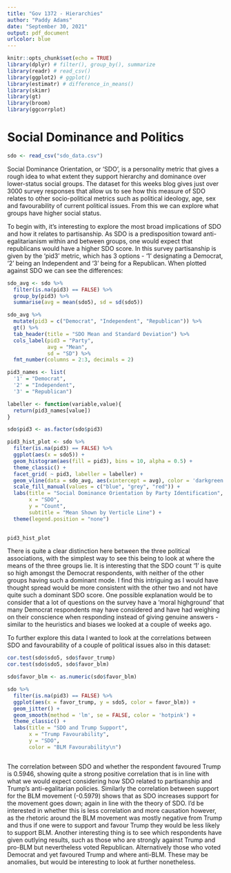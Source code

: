 ```yaml
---
title: "Gov 1372 - Hierarchies"
author: "Paddy Adams"
date: "September 30, 2021"
output: pdf_document
urlcolor: blue
---
```


```r
knitr::opts_chunk$set(echo = TRUE)
library(dplyr) # filter(), group_by(), summarize
library(readr) # read_csv()
library(ggplot2) # ggplot()
library(estimatr) # difference_in_means()
library(skimr)
library(gt)
library(broom)
library(ggcorrplot)

```

# Social Dominance and Politics

```r

sdo <- read_csv("sdo_data.csv")

```

Social Dominance Orientation, or 'SDO', is a personality metric that gives a rough idea to what extent they support hierarchy and dominance over lower-status social groups. The dataset for this weeks blog gives just over 3000 survey responses that allow us to see how this measure of SDO relates to other socio-political metrics such as political ideology, age, sex and favourability of current political issues. From this we can explore what groups have higher social status. 

To begin with, it's interesting to explore the most broad implications of SDO and how it relates to partisanship. As SDO is a predisposition toward anti-egalitarianism within and between groups, one would expect that republicans would have a higher SDO score. In this survey partisanship is given by the 'pid3' metric, which has 3 options - '1' designating a Democrat, '2' being an Independent and '3' being for a Republican. When plotted against SDO we can see the differences:


```r

sdo_avg <- sdo %>% 
  filter(is.na(pid3) == FALSE) %>% 
  group_by(pid3) %>% 
  summarise(avg = mean(sdo5), sd = sd(sdo5))

sdo_avg %>% 
  mutate(pid3 = c("Democrat", "Independent", "Republican")) %>% 
  gt() %>% 
  tab_header(title = "SDO Mean and Standard Deviation") %>% 
  cols_label(pid3 = "Party",
             avg = "Mean",
             sd = "SD") %>%
  fmt_number(columns = 2:3, decimals = 2)


```


```r

pid3_names <- list(
  '1' = "Democrat",
  '2' = "Independent",
  '3' = "Republican")

labeller <- function(variable,value){
  return(pid3_names[value])
}

sdo$pid3 <- as.factor(sdo$pid3)

pid3_hist_plot <- sdo %>% 
  filter(is.na(pid3) == FALSE) %>% 
  ggplot(aes(x = sdo5)) +
  geom_histogram(aes(fill = pid3), bins = 10, alpha = 0.5) +
  theme_classic() +
  facet_grid( ~ pid3, labeller = labeller) +
  geom_vline(data = sdo_avg, aes(xintercept = avg), color = 'darkgreen') +
  scale_fill_manual(values = c("blue", "grey", "red")) +
  labs(title = "Social Dominance Orientation by Party Identification",
       x = "SDO",
       y = "Count",
       subtitle = "Mean Shown by Verticle Line") +
  theme(legend.position = "none") 
  

pid3_hist_plot


```


There is quite a clear distinction here between the three political associations, with the simplest way to see this being to look at where the means of the three groups lie. It is interesting that the SDO count '1' is quite so high amongst the Democrat respondents, with neither of the other groups having such a dominant mode. I find this intriguing as I would have thought spread would be more consistent with the other two and not have quite such a dominant SDO score. One possible explanation would be to consider that a lot of questions on the survey have a 'moral highground' that many Democrat respondents may have considered and have had weighing on their conscience when responding instead of giving genuine answers - similar to the heuristics and biases we looked at a couple of weeks ago. 


To further explore this data I wanted to look at the correlations between SDO and favourability of a couple of political issues also in this dataset:  


```r
cor.test(sdo$sdo5, sdo$favor_trump)
cor.test(sdo$sdo5, sdo$favor_blm)
```


```r


sdo$favor_blm <- as.numeric(sdo$favor_blm)

sdo %>% 
  filter(is.na(pid3) == FALSE) %>% 
  ggplot(aes(x = favor_trump, y = sdo5, color = favor_blm)) +
  geom_jitter() +
  geom_smooth(method = 'lm', se = FALSE, color = 'hotpink') +
  theme_classic() +
  labs(title = "SDO and Trump Support",
       x = "Trump Favourability",
       y = "SDO",
       color = "BLM Favourability\n") 



```


The correlation between SDO and whether the respondent favoured Trump is 0.5946, showing quite a strong positive correlation that is in line with what we would expect considering how SDO related to partisanship and Trump's anti-egalitarian policies. Similarly the correlation between support for the BLM movement (-0.5979) shows that as SDO increases support for the movement goes down; again in line with the theory of SDO. I'd be interested in whether this is less correlation and more causation however, as the rhetoric around the BLM movement was mostly negative from Trump and thus if one were to support and favour Trump they would be less likely to support BLM. Another interesting thing is to see which respondents have given outlying results, such as those who are strongly against Trump and pro-BLM but nevertheless voted Republican. Alternatively those who voted Democrat and yet favoured Trump and where anti-BLM. These may be anomalies, but would be interesting to look at further nonetheless. 





